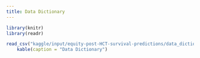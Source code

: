 ```yaml
---
title: Data Dictionary
---
```


```r
library(knitr)
library(readr)

read_csv("kaggle/input/equity-post-HCT-survival-predictions/data_dictionary.csv") |>
    kable(caption = "Data Dictionary")
```